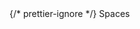 <div style={{ float: "left", display: "table-column", width: "20%" }}>
  {/* prettier-ignore */}
  <span
    style={{
      background: "#D4EAFF",
      color: "#003D95",
      borderRadius: "0",
      fontSize: ".8em",
      padding: "2px 10px",
      display: "inline-block",
      fontWeight: "500",
      letterSpacing: ".5px",
      whiteSpace: "nowrap",
    }}
  >Spaces</span>
</div>
